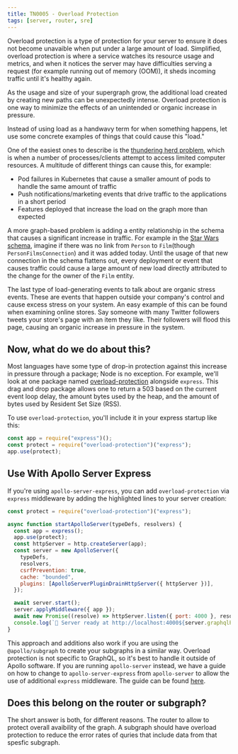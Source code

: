 ```yaml
---
title: TN0005 - Overload Protection
tags: [server, router, sre]
---
```


Overload protection is a type of protection for your server to ensure it does not become unavaible when put under a large amount of load. Simplified, overload protection is where a service watches its resource usage and metrics, and when it notices the server may have difficulties serving a request (for example running out of memory (OOM)), it sheds incoming traffic until it's healthy again.

As the usage and size of your supergraph grow, the additional load created by creating new paths can be unexpectedly intense. Overload protection is one way to minimize the effects of an unintended or organic increase in pressure.

Instead of using load as a handwavy term for when something happens, let use some concrete examples of things that could cause this "load."

One of the easiest ones to describe is the [thundering herd problem](https://en.wikipedia.org/wiki/Thundering_herd_problem), which is when a number of processes/clients attempt to access limited computer resources. A multitude of different things can cause this, for example:

- Pod failures in Kubernetes that cause a smaller amount of pods to handle the same amount of traffic
- Push notifications/marketing events that drive traffic to the applications in a short period
- Features deployed that increase the load on the graph more than expected

A more graph-based problem is adding a entity relationship in the schema that causes a significant increase in traffic. For example in the [Star Wars schema](https://studio.apollographql.com/public/star-wars-swapi/home?variant=current), imagine if there was no link from `Person` to `Film`(though `PersonFilmsConnection`) and it was added today. Until the usage of that new connection in the schema flattens out, every deployment or event that causes traffic could cause a large amount of new load directly attributed to the change for the owner of the `Film` entity.

The last type of load-generating events to talk about are organic stress events. These are events that happen outside your company's control and cause excess stress on your system. An easy example of this can be found when examining online stores. Say someone with many Twitter followers tweets your store's page with an item they like. Their followers will flood this page, causing an organic increase in pressure in the system.

## Now, what do we do about this?

Most languages have some type of drop-in protection against this increase in pressure through a package; Node is no exception. For example, we'll look at one package named [overload-protection](https://www.npmjs.com/package/overload-protection) alongside `express`. This drag and drop package allows one to return a 503 based on the current event loop delay, the amount bytes used by the heap, and the amount of bytes used by Resident Set Size (RSS).

To use `overload-protection`, you'll include it in your express startup like this:

```js
const app = require("express")();
const protect = require("overload-protection")("express");
app.use(protect);
```

## Use With Apollo Server Express

If you're using `apollo-server-express`, you can add `overload-protection` via `express` middleware by adding the highlighted lines to your server creation:

```js {1,5}
const protect = require("overload-protection")("express");

async function startApolloServer(typeDefs, resolvers) {
  const app = express();
  app.use(protect);
  const httpServer = http.createServer(app);
  const server = new ApolloServer({
    typeDefs,
    resolvers,
    csrfPrevention: true,
    cache: "bounded",
    plugins: [ApolloServerPluginDrainHttpServer({ httpServer })],
  });

  await server.start();
  server.applyMiddleware({ app });
  await new Promise((resolve) => httpServer.listen({ port: 4000 }, resolve));
  console.log(`🚀 Server ready at http://localhost:4000${server.graphqlPath}`);
}
```

This approach and additions also work if you are using the `@apollo/subgraph` to create your subgraphs in a similar way. Overload protection is not specific to GraphQL, so it's best to handle it outside of Apollo software. If you are running `apollo-server` instead, we have a guide on how to change to `apollo-server-express` from `apollo-server` to allow the use of additional `express` middleware. The guide can be found [here](https://www.apollographql.com/docs/apollo-server/integrations/middleware#swapping-out-apollo-server).

## Does this belong on the router or subgraph?

The short answer is both, for different reasons. The router to allow to protect overall avaibility of the graph. A subgraph should have overload protection to reduce the error rates of quries that include data from that spesfic subgraph.
